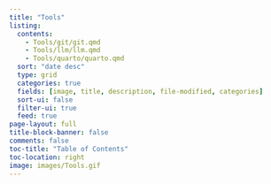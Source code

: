 ```yaml
---
title: "Tools"
listing:
  contents:
    - Tools/git/git.qmd
    - Tools/llm/llm.qmd
    - Tools/quarto/quarto.qmd
  sort: "date desc"
  type: grid
  categories: true
  fields: [image, title, description, file-modified, categories]
  sort-ui: false
  filter-ui: true
  feed: true
page-layout: full
title-block-banner: false
comments: false
toc-title: "Table of Contents"
toc-location: right
image: images/Tools.gif
---
```


```{=html}
<script>
const tooltipTriggerList = document.querySelectorAll('[data-bs-toggle="tooltip"]')
const tooltipList = [...tooltipTriggerList].map(tooltipTriggerEl => new bootstrap.Tooltip(tooltipTriggerEl))
</script>
<style>
div#quarto-sidebar-glass { display: none !important; }
ul.navbar-nav.navbar-nav-scroll { -webkit-flex-direction: row !important; }
/* #quarto-sidebar { padding: 5px; }
#quarto-sidebar > * { padding: 5px; }
div.sidebar-menu-container > * { padding: 5px 5px 5px 5px; }
#quarto-margin-sidebar { padding: 40px; } */
</style>
```